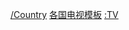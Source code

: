 {{Template category}}
{{Categories by country|nocat}}

[[Category:電視導航模板|/Country]]
[[Category:各国电视模板|]]
[[Category:各国文化导航模板|:TV]]